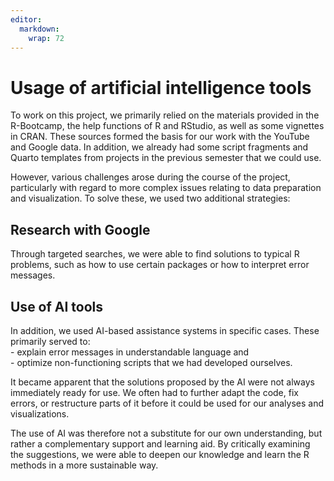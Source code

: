 ```yaml
---
editor: 
  markdown: 
    wrap: 72
---
```


# Usage of artificial intelligence tools

To work on this project, we primarily relied on the materials provided in the R-Bootcamp, the help functions of R and RStudio, as well as some vignettes in CRAN. These sources formed the basis for our work with the YouTube and Google data. In addition, we already had some script fragments and Quarto templates from projects in the previous semester that we could use.

However, various challenges arose during the course of the project, particularly with regard to more complex issues relating to data preparation and visualization. To solve these, we used two additional strategies:

## Research with Google

Through targeted searches, we were able to find solutions to typical R problems, such as how to use certain packages or how to interpret error messages.

## Use of AI tools

In addition, we used AI-based assistance systems in specific cases. These primarily served to:\
- explain error messages in understandable language and\
- optimize non-functioning scripts that we had developed ourselves.

It became apparent that the solutions proposed by the AI were not always immediately ready for use. We often had to further adapt the code, fix errors, or restructure parts of it before it could be used for our analyses and visualizations.

The use of AI was therefore not a substitute for our own understanding, but rather a complementary support and learning aid. By critically examining the suggestions, we were able to deepen our knowledge and learn the R methods in a more sustainable way.
